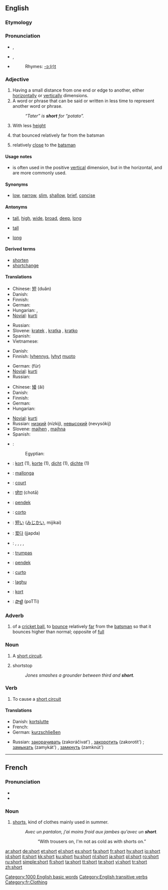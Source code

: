 {{wikipedia}}
==English==

{{rank|different|care|war|390|short|able|five|need}}

===Etymology===
{{OE.}} {{term|scort|lang=ang}}

===Pronunciation===
*{{a|RP}} {{IPA|/ʃɔːt/}}, {{SAMPA|/SO:t/}}
*{{a|US}} {{IPA|/ʃɔɹt/}}, {{SAMPA|/SOrt/}}
*{{audio|en-us-short.ogg|Audio (US)}}
*:Rhymes: [[Rhymes:English:-ɔː(r)t|-ɔː(r)t]]

===Adjective===
{{en-adj|er}}

# Having a small distance from one end or edge to another, either [[horizontal]]ly or [[vertical]]ly dimensions.
# A word or phrase that can be said or written in less time to represent another word or phrase.
#: ''“Tater” is '''short''' for “potato”.''
# {{context|of a person}} With less [[height]]
# {{cricket|of a ball}} that bounced relatively far from the batsman
# {{cricket|of a [[fielder]] or fielding [[position]]}} relatively [[close]] to the [[batsman]]

====Usage notes====
* {{sense|having a small distance between ends or edges}} {{term|short|Short}} is often used in the positive [[vertical]] dimension, but in the horizontal, {{term|shallow}} and {{term|narrow}} are more commonly used.

====Synonyms====
* {{sense|having a small distance between ends or edges}} [[low]], [[narrow]], [[slim]], [[shallow]], [[brief]], [[concise]]

====Antonyms====
* {{sense|having a small distance between ends or edges}} [[tall]], [[high]], [[wide]], [[broad]], [[deep]], [[long]]
* {{sense|of a person|with less height}} [[tall]]
* {{sense|cricket|of a fielder or fielding position|relatively close to the batsman}} [[long]]

====Derived terms====
* [[shorten]]
* [[shortchange]]

====Translations====
{{trans-top|having a small distance between ends or edges}}
* Chinese: [[短]] (duǎn)
* Danish: {{t-|da|kort}}
* Finnish: {{t+|fi|lyhyt}}
* German: {{t|de|kurz}}
* Hungarian: {{t|hu|rövid}}, {{t|hu|kurta}}
* [[Novial]]: [[kurti]]
{{trans-mid}}
* Russian: {{t+|ru|короткий|tr=korótkij|sc=Cyrl}}
* Slovene: [[kratek]] {{m}}, [[kratka]] {{f}}, [[kratko]] {{n}}
* Spanish: {{t+|es|corto|m}}
* Vietnamese: {{t-|vi|đoản|xs=Vietnamese}}
{{trans-bottom}}

{{trans-top|word or phrase that can be said or written in less time to represent another word or phrase}}
* Danish: {{t-|da|kort}}
* Finnish: [[lyhennys]], [[lyhyt]] [[muoto]]
{{trans-mid}}
* German: {{t|de|kurz}} (für)
* [[Novial]]: [[kurti]]
* Russian: {{t+|ru|короткий|tr=korótkij|sc=Cyrl}}
{{trans-bottom}}

{{trans-top|of a person, with less height}}
* Chinese: [[矮]] (ǎi)
* Danish: {{t-|da|lav}}
* Finnish: {{t+|fi|lyhyt}}
* German: {{t|de|klein}}
* Hungarian: {{t|hu|alacsony}}
{{trans-mid}}
* [[Novial]]: [[kurti]]
* Russian: [[низкий]] (nízkij), [[невысокий]] (nevysókij)
* Slovene: [[majhen]] {{m}}, [[majhna]] {{f}}
* Spanish: {{t+|es|bajo|m}}
{{trans-bottom}}

{{checktrans-top}}
*{{ttbc|Arabic}}: {{Arab|[[قصير]]}} {{IPAchar|(qɑṣīr)}}
*:Egyptian: {{ARchar|[[قصير]]}} {{IPAchar|(’uṣáyyɑr)}}
*{{ttbc|Dutch}}: [[kort]] (1), [[korte]] (1), [[dicht]] (1), [[dichte]] (1)
*{{ttbc|Esperanto}}: [[mallonga]]
*{{ttbc|French}}: [[court]]
*{{ttbc|Hindi}}: [[छोटा]] (chotā)
*{{ttbc|Indonesian}}: [[pendek]]
*{{ttbc|Italian}}: [[corto]]
{{checktrans-mid}}
*{{ttbc|Japanese}}: [[短い]] ([[みじかい]], mijikai)
*{{ttbc|Korean}}: [[짧다]] (jjapda)
*{{ttbc|Kurdish}}: {{t+|ku|kurt}}, {{t+|ku|kin}}, {{t|ku|qut}}, {{t|ku|quse}}, {{KUchar|[[کورت]]}}
*{{ttbc|Lithuanian}}: [[trumpas]]
*{{ttbc|Malay}}: [[pendek]]
*{{ttbc|Portuguese}}: [[curto]]
*{{ttbc|Sanskrit}}: [[laghu]]
*{{ttbc|Swedish}}: [[kort]]
*{{ttbc|Telugu}}: [[పొట్టి]] (poTTi)
{{checktrans-bottom}}

===Adverb===
{{en-adv|er}}

# {{cricket}} of a [[cricket ball]], to [[bounce]] relatively [[far]] from the [[batsman]] so that it bounces higher than normal; opposite of [[full]]

===Noun===
{{en-noun}}

# A [[short circuit]].
# {{baseball}} shortstop
#: ''Jones smashes a grounder between third and '''short'''.''

===Verb===
{{en-verb}}

# {{transitive}} To cause a [[short circuit]]

====Translations====

{{trans-top|cause a short circuit}}
* Danish: [[kortslutte]]
* French: {{t-|fr|court-circuiter}}
* German: [[kurzschließen]]
{{trans-mid}}
* Russian: [[закорачивать]] (zakoráčivat') {{impf}}, [[закоротить]] (zakorotít') {{pf}}; [[замыкать]] (zamykát') {{impf}}, [[замкнуть]] (zamknút') {{pf}}
{{trans-bottom}}

[[Category:1000 English basic words]]
[[Category:English transitive verbs]]

----

==French==

===Pronunciation===
*{{IPA|lang=fr|/ʃɔʁt/}}
*{{SAMPA|lang=fr|/SORt/}}

===Noun===
{{fr-noun|m}}

# [[shorts]], kind of clothes mainly used in summer.
#: ''Avec un pantalon, j'ai moins froid aux jambes qu'avec un '''short'''.''
#::“With trousers on, I'm not as cold as with shorts on.”

[[Category:fr:Clothing]]

[[ar:short]]
[[de:short]]
[[et:short]]
[[el:short]]
[[es:short]]
[[fa:short]]
[[fr:short]]
[[hy:short]]
[[io:short]]
[[id:short]]
[[it:short]]
[[kk:short]]
[[ku:short]]
[[hu:short]]
[[nl:short]]
[[ja:short]]
[[pl:short]]
[[ro:short]]
[[ru:short]]
[[simple:short]]
[[fi:short]]
[[ta:short]]
[[tt:short]]
[[te:short]]
[[vi:short]]
[[tr:short]]
[[zh:short]]